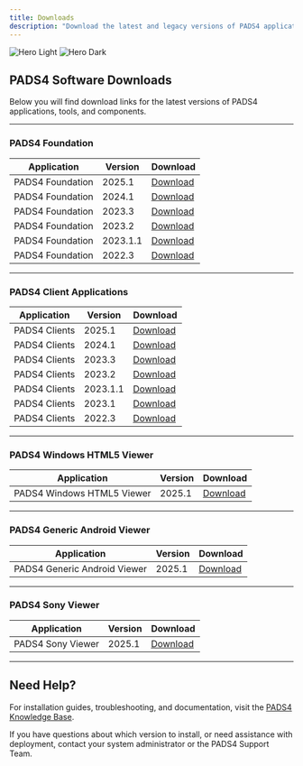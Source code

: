 ```yaml
---
title: Downloads
description: "Download the latest and legacy versions of PADS4 applications and components."
---
```


<img
  className="block dark:hidden"
  src="/images/PADS4.png"
  alt="Hero Light"
/>
<img
  className="hidden dark:block"
  src="/images/PADS4.png"
  alt="Hero Dark"
/>

## PADS4 Software Downloads

Below you will find download links for the latest versions of PADS4 applications, tools, and components. 

---

### PADS4 Foundation

| Application | Version | Download |
|------------|---------|----------|
| PADS4 Foundation | 2025.1 | [Download](https://github.com/PADS4/PADS4-Foundation/releases/download/2025.1/PADS4.Installer.exe) |
| PADS4 Foundation | 2024.1 | [Download](https://github.com/PADS4/PADS4-Foundation/releases/download/2024.1/PADS4.Installer.2024.1.zip) |
| PADS4 Foundation | 2023.3 | [Download](https://github.com/PADS4/PADS4-Foundation/releases/download/2023.3/PADS4.Installer.2023.3.zip) |
| PADS4 Foundation | 2023.2 | [Download](https://github.com/PADS4/PADS4-Foundation/releases/download/2023.2/PADS4.Installer.2023.2.zip) |
| PADS4 Foundation | 2023.1.1 | [Download](https://github.com/PADS4/PADS4-Foundation/releases/download/2023.1.1/PADS4.Installer.2023.1.1.zip) |
| PADS4 Foundation | 2022.3 | [Download](https://github.com/PADS4/PADS4-Foundation/releases/download/2022.3/PADS4.Installer.2022.3.zip) |

---

### PADS4 Client Applications

| Application | Version | Download |
|------------|---------|----------|
| PADS4 Clients | 2025.1 | [Download](https://github.com/PADS4/PADS4-Clients-Setup/releases/download/2025.1/PADS4.Clients.zip) |
| PADS4 Clients | 2024.1 | [Download](https://github.com/PADS4/PADS4-Clients-Setup/releases/download/2024.1/PADS4.Clients.Setup.2024.1.zip) |
| PADS4 Clients | 2023.3 | [Download](https://github.com/PADS4/PADS4-Clients-Setup/releases/download/2023.3/PADS4.Clients.Setup.2023.3.zip) |
| PADS4 Clients | 2023.2 | [Download](https://github.com/PADS4/PADS4-Clients-Setup/releases/download/2023.2/PADS4.Clients.Setup.2023.2.zip) |
| PADS4 Clients | 2023.1.1 | [Download](https://github.com/PADS4/PADS4-Clients-Setup/releases/download/2023.1.1/PADS4.Clients.Setup.2023.1.1.zip) |
| PADS4 Clients | 2023.1 | [Download](https://github.com/PADS4/PADS4-Clients-Setup/releases/download/2023.1/PADS4.Clients.Setup.2023.1.zip) |
| PADS4 Clients | 2022.3 | [Download](https://github.com/PADS4/PADS4-Clients-Setup/releases/download/2022.3/PADS4.Clients.2022.3.zip) |

---

### PADS4 Windows HTML5 Viewer

| Application | Version | Download |
|-------------|---------|----------|
| PADS4 Windows HTML5 Viewer | 2025.1 | [Download](https://github.com/PADS4/PADS4-Viewer-Windows/releases/download/v1.3/NDS.Web.Launcher.Service.exe) |

---

### PADS4 Generic Android Viewer

| Application | Version | Download |
|-----------|---------|----------|
| PADS4 Generic Android Viewer | 2025.1 | [Download](https://github.com/PADS4/PADS4-Viewer-Android/releases/download/v1.0/PADS4WebLauncher.apk) |

---

### PADS4 Sony Viewer

| Application | Version | Download |
|------|-------------|----------|
| PADS4 Sony Viewer | 2025.1 | [Download](https://github.com/PADS4/PADS4-Viewer-Sony/releases/download/v1.0/PADS4Sony.zip) |

---

## Need Help?

For installation guides, troubleshooting, and documentation, visit the [PADS4 Knowledge Base](https://support.pads4.com).

If you have questions about which version to install, or need assistance with deployment, contact your system administrator or the PADS4 Support Team.

